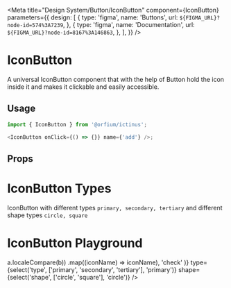 
<Meta
  title="Design System/Button/IconButton"
  component={IconButton}
  parameters={{
    design: [
      {
        type: 'figma',
        name: 'Buttons',
        url: `${FIGMA_URL}?node-id=574%3A7239`,
      },
      {
        type: 'figma',
        name: 'Documentation',
        url: `${FIGMA_URL}?node-id=8167%3A146863`,
      },
    ],
  }}
/>

# IconButton

A universal IconButton component that with the help of Button hold the icon inside it and makes it clickable and easily accessible.

## Usage

```js
import { IconButton } from '@orfium/ictinus';

<IconButton onClick={() => {}} name={'add'} />;
```

## Props

<Props of={IconButton} />

# IconButton Types

IconButton with different types `primary, secondary, tertiary` and different shape types `circle, square`

<Preview>
  <Story name="IconButton Types">
    <Stack>
      <IconButton name="dotsVertical" />
      <IconButton name="dotsVertical" type="secondary" />
      <IconButton name="dotsVertical" type="tertiary" />
    </Stack>
    <Stack>
      <IconButton name="dotsVertical" shape="square" />
      <IconButton name="dotsVertical" type="secondary" shape="square" />
      <IconButton name="dotsVertical" type="tertiary" shape="square" />
    </Stack>
  </Story>
</Preview>

# IconButton Playground

<Preview>
  <Story name="IconButton Playground">
    <Stack>
      <IconButton
        name={select(
          'name',
          Object.keys(iconSelector)
            .sort((a, b) => a.localeCompare(b))
            .map((iconName) => iconName),
          'check'
        )}
        type={select('type', ['primary', 'secondary', 'tertiary'], 'primary')}
        shape={select('shape', ['circle', 'square'], 'circle')}
      />
    </Stack>
  </Story>
</Preview>
